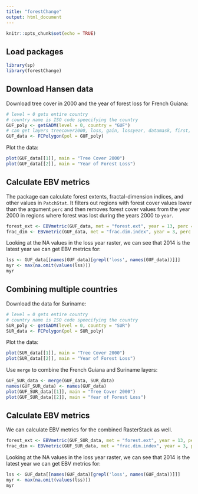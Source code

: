 ```yaml
---
title: "forestChange"
output: html_document
---
```


```r
knitr::opts_chunk$set(echo = TRUE)
```

## Load packages

```r
library(sp)
library(forestChange)
```

## Download Hansen data

Download tree cover in 2000 and the year of forest loss for French Guiana:

```r
# level = 0 gets entire country
# country name is ISO code speecifying the country
GUF_poly <- getGADM(level = 0, country = "GUF")
# can get layers treecover2000, loss, gain, lossyear, datamask, first, and last
GUF_data <- FCPolygon(pol = GUF_poly)
```

Plot the data:

```r
plot(GUF_data[[1]], main = "Tree Cover 2000")
plot(GUF_data[[2]], main = "Year of Forest Loss")
```

## Calculate EBV metrics

The package can calculate forest extents, fractal-dimension indices, and other values in `PatchStat`. It filters out regions with forest cover values lower than the argument `perc` and then removes forest cover values from the year 2000 in regions where forest was lost during the years 2000 to `year`.

```r
forest_ext <- EBVmetric(GUF_data, met = "forest.ext", year = 13, perc = 60)
frac_dim <- EBVmetric(GUF_data, met = "frac.dim.index", year = 3, perc = 60)
```

Looking at the NA values in the loss year raster, we can see that 2014 is the latest year we can get EBV metrics for:

```r
lss <- GUF_data[[names(GUF_data)[grepl('loss', names(GUF_data))]]]
myr <- max(na.omit(values(lss)))
myr
```

## Combining multiple countries

Download the data for Suriname:

```r
# level = 0 gets entire country
# country name is ISO code speecifying the country
SUR_poly <- getGADM(level = 0, country = "SUR")
SUR_data <- FCPolygon(pol = SUR_poly)
```

Plot the data:

```r
plot(SUR_data[[1]], main = "Tree Cover 2000")
plot(SUR_data[[2]], main = "Year of Forest Loss")
```

Use `merge` to combine the French Guiana and Suriname layers:

```r
GUF_SUR_data <- merge(GUF_data, SUR_data)
names(GUF_SUR_data) <- names(GUF_data)
plot(GUF_SUR_data[[1]], main = "Tree Cover 2000")
plot(GUF_SUR_data[[2]], main = "Year of Forest Loss")
```

## Calculate EBV metrics

We can calculate EBV metrics for the combined RasterStack as well.

```r
forest_ext <- EBVmetric(GUF_SUR_data, met = "forest.ext", year = 13, perc = 60)
frac_dim <- EBVmetric(GUF_SUR_data, met = "frac.dim.index", year = 3, perc = 60)
```

Looking at the NA values in the loss year raster, we can see that 2014 is the latest year we can get EBV metrics for:

```r
lss <- GUF_data[[names(GUF_data)[grepl('loss', names(GUF_data))]]]
myr <- max(na.omit(values(lss)))
myr
```